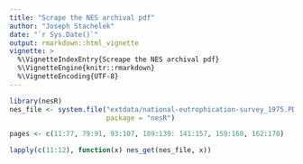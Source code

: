 ```yaml
---
title: "Scrape the NES archival pdf"
author: "Joseph Stachelek"
date: "`r Sys.Date()`"
output: rmarkdown::html_vignette
vignette: >
  %\VignetteIndexEntry{Screape the NES archival pdf}
  %\VignetteEngine{knitr::rmarkdown}
  %\VignetteEncoding{UTF-8}
---
```


```r
library(nesR)
nes_file <- system.file("extdata/national-eutrophication-survey_1975.PDF", 
                        package = "nesR")

pages <- c(11:77, 79:91, 93:107, 109:139: 141:157, 159:160, 162:170)

lapply(c(11:12), function(x) nes_get(nes_file, x))

```

